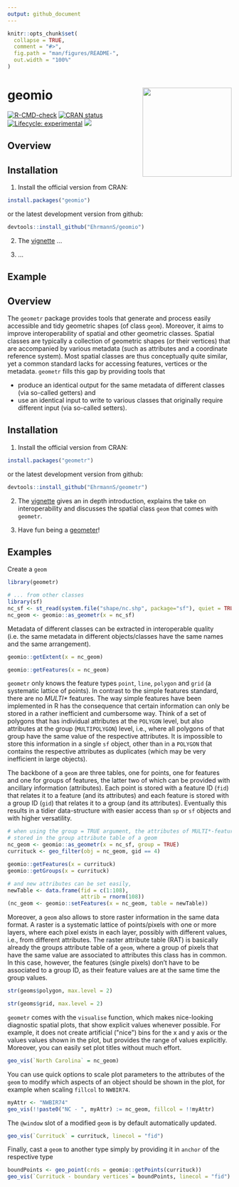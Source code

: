 ```yaml
---
output: github_document
---
```


<!-- README.md is generated from README.Rmd. Please edit that file -->

```r
knitr::opts_chunk$set(
  collapse = TRUE,
  comment = "#>",
  fig.path = "man/figures/README-",
  out.width = "100%"
)
```

# geomio <a href='https://ehrmanns.github.io/geomio/'><img src='man/figures/logo.svg' align="right" height="200" /></a>

<!-- badges: start -->
[![R-CMD-check](https://github.com/EhrmannS/geomio/actions/workflows/R-CMD-check.yaml/badge.svg)](https://github.com/EhrmannS/geomio/actions/workflows/R-CMD-check.yaml)
[![CRAN status](https://www.r-pkg.org/badges/version/geomio)](https://CRAN.R-project.org/package=geomio)
[![Lifecycle: experimental](https://img.shields.io/badge/lifecycle-experimental-orange.svg)](https://lifecycle.r-lib.org/articles/stages.html#experimental)
[![](http://cranlogs.r-pkg.org/badges/grand-total/geomio)](https://cran.r-project.org/package=geomio)
<!-- badges: end -->


## Overview



## Installation

1) Install the official version from CRAN:

```r
install.packages("geomio")
```

or the latest development version from github:

```r
devtools::install_github("EhrmannS/geomio")
```

2) The [vignette]() ...

3) ...


## Example




## Overview

The `geometr` package provides tools that generate and process easily accessible and tidy geometric shapes (of class `geom`). Moreover, it aims to improve interoperability of spatial and other geometric classes. Spatial
classes are typically a collection of geometric shapes (or their vertices) that are accompanied by various metadata (such as attributes and a coordinate reference system). Most spatial classes are thus conceptually quite similar, yet a common standard lacks for accessing features, vertices or the metadata. `geometr` fills this gap by
providing tools that

  - produce an identical output for the same metadata of different classes (via so-called getters) and
  - use an identical input to write to various classes that originally require different input (via so-called setters).

## Installation

1) Install the official version from CRAN:

```r
install.packages("geometr")
```

or the latest development version from github:

```r
devtools::install_github("EhrmannS/geometr")
```

2) The [vignette](https://ehrmanns.github.io/geometr/articles/geometr.html) gives an in depth introduction, explains the take on interoperability and discusses the spatial class `geom` that comes with `geometr`.

3) Have fun being a [geometer](https://en.wikipedia.org/wiki/List_of_geometers)\!

## Examples

Create a `geom`

```r
library(geometr)

# ... from other classes
library(sf)
nc_sf <- st_read(system.file("shape/nc.shp", package="sf"), quiet = TRUE)
nc_geom <- geomio::as_geometr(x = nc_sf)
```

Metadata of different classes can be extracted in interoperable quality (i.e. the same metadata in different objects/classes have the same names and the same arrangement).

```r
geomio::getExtent(x = nc_geom)

geomio::getFeatures(x = nc_geom)
```

`geometr` only knows the feature types `point`, `line`, `polygon` and `grid` (a systematic lattice of points). 
In contrast to the simple features standard, there are no  *MULTI\** features. 
The way simple features have been implemented in R has the consequence that certain information can only be stored in a rather inefficient and cumbersome way. 
Think of a set of polygons that has individual attributes at the `POLYGON` level, but also attributes at the group (`MULTIPOLYGON`) level, i.e., where all polygons of that group have the same value of the respective attributes.
It is impossible to store this information in a single `sf` object, other than in a `POLYGON` that contains the respective attributes as duplicates (which may be very inefficient in large objects).

The backbone of a `geom` are three tables, one for points, one for features and one for groups of features, the latter two of which can be provided with ancillary information (attributes).
Each point is stored with a feature ID (`fid`) that relates it to a feature (and its attributes) and each feature is stored with a group ID (`gid`) that relates it to a group (and its attributes).
Eventually this results in a tidier data-structure with easier access than `sp` or `sf` objects and with higher versatility.

```r
# when using the group = TRUE argument, the attributes of MULTI*-feature are
# stored in the group attribute table of a geom
nc_geom <- geomio::as_geometr(x = nc_sf, group = TRUE)
currituck <- geo_filter(obj = nc_geom, gid == 4)

geomio::getFeatures(x = currituck)
geomio::getGroups(x = currituck)

# and new attributes can be set easily, 
newTable <- data.frame(fid = c(1:108), 
                       attrib = rnorm(108))
(nc_geom <- geomio::setFeatures(x = nc_geom, table = newTable))
```

Moreover, a `geom` also allows to store raster information in the same data format.
A raster is a systematic lattice of points/pixels with one or more layers, where each pixel exists in each layer, possibly with different values, i.e., from different attributes.
The raster attribute table (RAT) is basically already the groups attribute table of a `geom`, where a group of pixels that have the same value are associated to attributes this class has in common.
In this case, however, the features (single pixels) don't have to be associated to a group ID, as their feature values are at the same time the group values.

```r
str(geoms$polygon, max.level = 2)

str(geoms$grid, max.level = 2)
```


`geometr` comes with the `visualise` function, which makes nice-looking diagnostic spatial plots, that show explicit values whenever possible.
For example, it does not create artificial (\"nice\") bins for the x and y axis or the values values shown in the plot, but provides the range of values explicitly.
Moreover, you can easily set plot titles without much effort.

```r
geo_vis(`North Carolina` = nc_geom)
```

You can use quick options to scale plot parameters to the attributes of the `geom` to modify which aspects of an object should be shown in the plot, for example when scaling `fillcol` to `NWBIR74`.

```r
myAttr <- "NWBIR74"
geo_vis(!!paste0("NC - ", myAttr) := nc_geom, fillcol = !!myAttr)
```

The `@window` slot of a modified `geom` is by default automatically updated.

```r
geo_vis(`Currituck` = currituck, linecol = "fid")
```

Finally, cast a `geom` to another type simply by providing it in `anchor` of the respective type

```r
boundPoints <- geo_point(crds = geomio::getPoints(currituck))
geo_vis(`Currituck - boundary vertices`= boundPoints, linecol = "fid")
```

